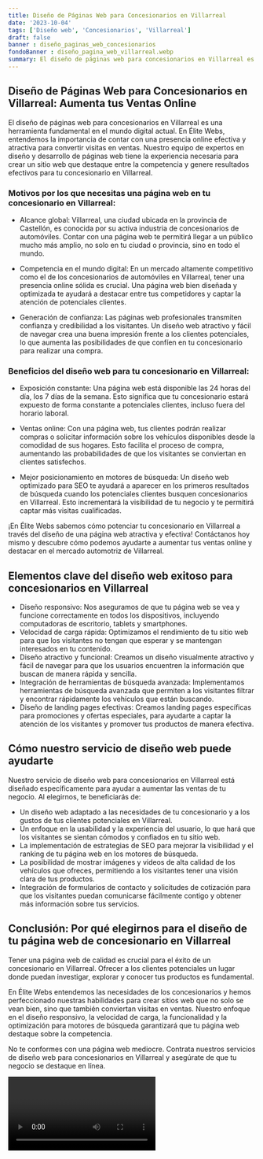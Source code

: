 ```yaml
---
title: Diseño de Páginas Web para Concesionarios en Villarreal
date: '2023-10-04'
tags: ['Diseño web', 'Concesionarios', 'Villarreal']
draft: false
banner : diseño_paginas_web_concesionarios
fondoBanner : diseño_pagina_web_villarreal.webp
summary: El diseño de páginas web para concesionarios en Villarreal es una herramienta fundamental en el mundo digital actual. En Élite Webs, entendemos la importancia de contar con una presencia online efectiva y atractiva para convertir visitas en ventas. Nuestro equipo de expertos en diseño y desarrollo de páginas web tiene la experiencia necesaria para crear un sitio web que destaque entre la competencia y genere resultados efectivos para tu concesionario en Villarreal.
---
```


## Diseño de Páginas Web para Concesionarios en Villarreal: Aumenta tus Ventas Online

El diseño de páginas web para concesionarios en Villarreal es una herramienta fundamental en el mundo digital actual. En Élite Webs, entendemos la importancia de contar con una presencia online efectiva y atractiva para convertir visitas en ventas. Nuestro equipo de expertos en diseño y desarrollo de páginas web tiene la experiencia necesaria para crear un sitio web que destaque entre la competencia y genere resultados efectivos para tu concesionario en Villarreal.

### Motivos por los que necesitas una página web en tu concesionario en Villarreal:

- Alcance global: Villarreal, una ciudad ubicada en la provincia de Castellón, es conocida por su activa industria de concesionarios de automóviles. Contar con una página web te permitirá llegar a un público mucho más amplio, no solo en tu ciudad o provincia, sino en todo el mundo.

- Competencia en el mundo digital: En un mercado altamente competitivo como el de los concesionarios de automóviles en Villarreal, tener una presencia online sólida es crucial. Una página web bien diseñada y optimizada te ayudará a destacar entre tus competidores y captar la atención de potenciales clientes.

- Generación de confianza: Las páginas web profesionales transmiten confianza y credibilidad a los visitantes. Un diseño web atractivo y fácil de navegar crea una buena impresión frente a los clientes potenciales, lo que aumenta las posibilidades de que confíen en tu concesionario para realizar una compra.

### Beneficios del diseño web para tu concesionario en Villarreal:

- Exposición constante: Una página web está disponible las 24 horas del día, los 7 días de la semana. Esto significa que tu concesionario estará expuesto de forma constante a potenciales clientes, incluso fuera del horario laboral. 

- Ventas online: Con una página web, tus clientes podrán realizar compras o solicitar información sobre los vehículos disponibles desde la comodidad de sus hogares. Esto facilita el proceso de compra, aumentando las probabilidades de que los visitantes se conviertan en clientes satisfechos.

- Mejor posicionamiento en motores de búsqueda: Un diseño web optimizado para SEO te ayudará a aparecer en los primeros resultados de búsqueda cuando los potenciales clientes busquen concesionarios en Villarreal. Esto incrementará la visibilidad de tu negocio y te permitirá captar más visitas cualificadas.

¡En Élite Webs sabemos cómo potenciar tu concesionario en Villarreal a través del diseño de una página web atractiva y efectiva! Contáctanos hoy mismo y descubre cómo podemos ayudarte a aumentar tus ventas online y destacar en el mercado automotriz de Villarreal.

<GifSeo />

<Cta />

## Elementos clave del diseño web exitoso para concesionarios en Villarreal

- Diseño responsivo: Nos aseguramos de que tu página web se vea y funcione correctamente en todos los dispositivos, incluyendo computadoras de escritorio, tablets y smartphones.
- Velocidad de carga rápida: Optimizamos el rendimiento de tu sitio web para que los visitantes no tengan que esperar y se mantengan interesados en tu contenido.
- Diseño atractivo y funcional: Creamos un diseño visualmente atractivo y fácil de navegar para que los usuarios encuentren la información que buscan de manera rápida y sencilla.
- Integración de herramientas de búsqueda avanzada: Implementamos herramientas de búsqueda avanzada que permiten a los visitantes filtrar y encontrar rápidamente los vehículos que están buscando.
- Diseño de landing pages efectivas: Creamos landing pages específicas para promociones y ofertas especiales, para ayudarte a captar la atención de los visitantes y promover tus productos de manera efectiva.

## Cómo nuestro servicio de diseño web puede ayudarte

Nuestro servicio de diseño web para concesionarios en Villarreal está diseñado específicamente para ayudar a aumentar las ventas de tu negocio. Al elegirnos, te beneficiarás de:

- Un diseño web adaptado a las necesidades de tu concesionario y a los gustos de tus clientes potenciales en Villarreal.
- Un enfoque en la usabilidad y la experiencia del usuario, lo que hará que los visitantes se sientan cómodos y confiados en tu sitio web.
- La implementación de estrategias de SEO para mejorar la visibilidad y el ranking de tu página web en los motores de búsqueda.
- La posibilidad de mostrar imágenes y videos de alta calidad de los vehículos que ofreces, permitiendo a los visitantes tener una visión clara de tus productos.
- Integración de formularios de contacto y solicitudes de cotización para que los visitantes puedan comunicarse fácilmente contigo y obtener más información sobre tus servicios.

## Conclusión: Por qué elegirnos para el diseño de tu página web de concesionario en Villarreal

Tener una página web de calidad es crucial para el éxito de un concesionario en Villarreal. Ofrecer a los clientes potenciales un lugar donde puedan investigar, explorar y conocer tus productos es fundamental.

En Élite Webs entendemos las necesidades de los concesionarios y hemos perfeccionado nuestras habilidades para crear sitios web que no solo se vean bien, sino que también conviertan visitas en ventas. Nuestro enfoque en el diseño responsivo, la velocidad de carga, la funcionalidad y la optimización para motores de búsqueda garantizará que tu página web destaque sobre la competencia.

No te conformes con una página web mediocre. Contrata nuestros servicios de diseño web para concesionarios en Villarreal y asegúrate de que tu negocio se destaque en línea.

<Video />

<CtaBot job='Concesionarios' city='Villarreal'/>

<Gmaps query='Villarreal+españa+maps' />